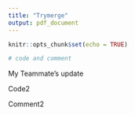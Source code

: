 ```yaml
---
title: "Trymerge"
output: pdf_document
---
```


```r
knitr::opts_chunk$set(echo = TRUE)
```

```r
# code and comment
```

My Teammate's update

Code2

Comment2